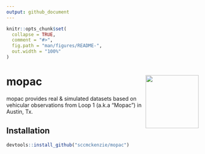 ```yaml
---
output: github_document
---
```


<!-- README.md is generated from README.Rmd. Please edit that file -->

```r
knitr::opts_chunk$set(
  collapse = TRUE,
  comment = "#>",
  fig.path = "man/figures/README-",
  out.width = "100%"
)
```

# mopac <img src='man/figures/logo.png' align="right" height="139" />

<!-- badges: start -->
<!-- badges: end -->

mopac provides real & simulated datasets based on vehicular observations from Loop 1 (a.k.a "Mopac") in Austin, Tx.

## Installation

```r
devtools::install_github("sccmckenzie/mopac")
```

